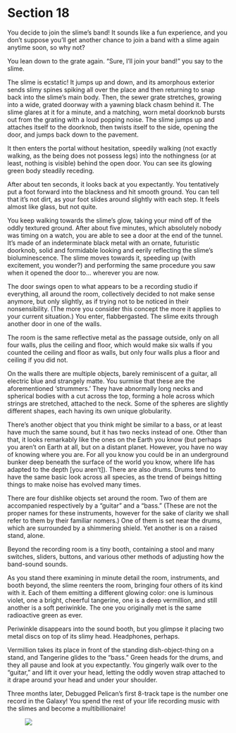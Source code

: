 # Section 18 {#sec-18}

You decide to join the slime’s band! It sounds like a fun experience, and you don’t suppose you’ll get another chance to join a band with a slime again anytime soon, so why not?

You lean down to the grate again. “Sure, I’ll join your band!” you say to the slime.

The slime is ecstatic! It jumps up and down, and its amorphous exterior sends slimy spines spiking all over the place and then returning to snap back into the slime’s main body. Then, the sewer grate stretches, growing into a wide, grated doorway with a yawning black chasm behind it. The slime glares at it for a minute, and a matching, worn metal doorknob bursts out from the grating with a loud popping noise. The slime jumps up and attaches itself to the doorknob, then twists itself to the side, opening the door, and jumps back down to the pavement. 

It then enters the portal without hesitation, speedily walking (not exactly walking, as the being does not possess legs) into the nothingness (or at least, nothing is visible) behind the open door. You can see its glowing green body steadily receding.

After about ten seconds, it looks back at you expectantly. You tentatively put a foot forward into the blackness and hit smooth ground. You can tell that it’s not dirt, as your foot slides around slightly with each step. It feels almost like glass, but not quite. 

You keep walking towards the slime’s glow, taking your mind off of the oddly textured ground. After about five minutes, which absolutely nobody was timing on a watch, you are able to see a door at the end of the tunnel. It’s made of an indeterminate black metal with an ornate, futuristic doorknob, solid and formidable looking and eerily reflecting the slime’s bioluminescence. The slime moves towards it, speeding up (with excitement, you wonder?) and performing the same procedure you saw when it opened the door to… wherever you are now. 

The door swings open to what appears to be a recording studio if everything, all around the room, collectively decided to not make sense anymore, but only slightly, as if trying not to be noticed in their nonsensibility. (The more you consider this concept the more it applies to your current situation.) You enter, flabbergasted. The slime exits through another door in one of the walls.

The room is the same reflective metal as the passage outside, only on all four walls, plus the ceiling and floor, which would make six walls if you counted the ceiling and floor as walls, but only four walls plus a floor and ceiling if you did not.

On the walls there are multiple objects, barely reminiscent of a guitar, all electric blue and strangely matte. You surmise that these are the aforementioned ‘strummers.’ They have abnormally long necks and spherical bodies with a cut across the top, forming a hole across which strings are stretched, attached to the neck. Some of the spheres are slightly different shapes, each having its own unique globularity.

There’s another object that you think might be similar to a bass, or at least have much the same sound, but it has two necks instead of one. Other than that, it looks remarkably like the ones on the Earth you know (but perhaps you aren’t on Earth at all, but on a distant planet. However, you have no way of knowing where you are. For all you know you could be in an underground bunker deep beneath the surface of the world you know, where life has adapted to the depth [you aren’t]). There are also drums. Drums tend to have the same basic look across all species, as the trend of beings hitting things to make noise has evolved many times. 

There are four dishlike objects set around the room. Two of them are accompanied respectively by a “guitar” and a “bass.” (These are not the proper names for these instruments, however for the sake of clarity we shall refer to them by their familiar nomers.) One of them is set near the drums, which are surrounded by a shimmering shield. Yet another is on a raised stand, alone. 

Beyond the recording room is a tiny booth, containing a stool and many switches, sliders, buttons, and various other methods of adjusting how the band-sound sounds.

As you stand there examining in minute detail the room, instruments, and booth beyond, the slime reenters the room, bringing four others of its kind with it. Each of them emitting a different glowing color: one is luminous violet, one a bright, cheerful tangerine, one is a deep vermillion, and still another is a soft periwinkle. The one you originally met is the same radioactive green as ever.

Periwinkle disappears into the sound booth, but you glimpse it placing two metal discs on top of its slimy head. Headphones, perhaps.

Vermillion takes its place in front of the standing dish-object-thing on a stand, and Tangerine glides to the “bass.” Green heads for the drums, and they all pause and look at you expectantly. You gingerly walk over to the “guitar,” and lift it over your head, letting the oddly woven strap attached to it drape around your head and under your shoulder.

Three months later, Debugged Pelican’s first 8-track tape is the number one record in the Galaxy! You spend the rest of your life recording music with the slimes and become a multibillionaire!  

![&nbsp;](images/x.svg)
